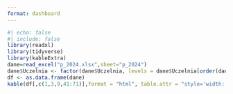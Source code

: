 ```yaml
---
format: dashboard
---
```


```r
#| echo: false
#| include: false
library(readxl)
library(tidyverse)
library(kableExtra)
dane=read_excel("p_2024.xlsx",sheet="p_2024")
dane$Uczelnia <- factor(dane$Uczelnia, levels = dane$Uczelnia[order(dane$Ranking_2024)])
df <- as.data.frame(dane)
kable(df[,c(1,3,9,41:71)],format = "html", table.attr = "style='width: 100%;'")
```

